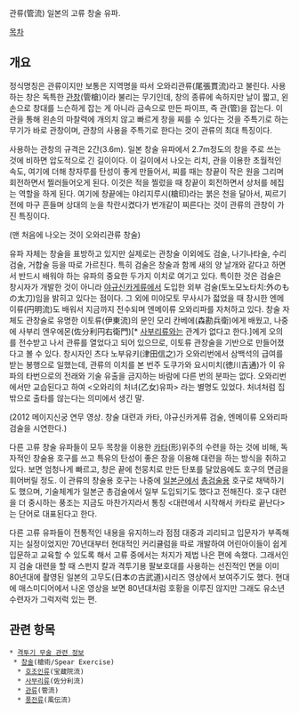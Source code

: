 관류(管流) 
일본의 고류 창술 유파.

[[목차]]

== 개요 ==

{{{#!html
<object width="425" height="349"><param name="movie" value="http://www.youtube.com/v/231wpvAzGVE?version=3&amp;hl=ko_KR"></param><param name="allowFullScreen" value="true"></param><param name="allowscriptaccess" value="always"></param><embed src="http://www.youtube.com/v/231wpvAzGVE?version=3&amp;hl=ko_KR" type="application/x-shockwave-flash" width="425" height="349" allowscriptaccess="always" allowfullscreen="true"></embed></object>
}}}

정식명칭은 관류이지만 보통은 지역명을 따서 오와리관류(尾張貫流)라고 불린다. 사용하는 창은 독특한 [[관창]](管槍)이라 불리는 무기인데, 창의 종류에 속하지만 날이 짧고, 왼손으로 창대를 느슨하게 잡는 게 아니라 금속으로 만든 파이프, 즉 관(管)을 잡는다. 이 관을 통해 왼손의 마찰력에 개의치 않고 빠르게 창을 찌를 수 있다는 것을 주특기로 하는 무기가 바로 관창이며, 관창의 사용을 주특기로 한다는 것이 관류의 최대 특징이다. 

사용하는 관창의 규격은 2간(3.6m). 일본 창술 유파에서 2.7m정도의 창을 주로 쓰는 것에 비하면 압도적으로 긴 길이이다. 이 길이에서 나오는 리치, 관을 이용한 초월적인 속도, 여기에 더해 창자루를 탄성이 좋게 만들어서, 찌를 때는 창끝이 작은 원을 그리며 회전하면서 찔러들어오게 된다. 이것은 적을 찔렀을 때 창끝이 회전하면서 상처를 헤집는 역할을 하게 된다. 여기에 창끝에는 야리지루시(槍印)라는 붉은 천을 달아서, 찌르기 전에 마구 흔들며 상대의 눈을 착란시켰다가 번개같이 찌른다는 것이 관류의 관창이 가진 특징이다. 

{{{#!html
<object width="640" height="390"><param name="movie" value="http://www.youtube.com/v/2vCaRMR99cc&hl=ko_KR&feature=player_embedded&version=3"></param><param name="allowFullScreen" value="true"></param><param name="allowScriptAccess" value="always"></param><embed src="http://www.youtube.com/v/2vCaRMR99cc&hl=ko_KR&feature=player_embedded&version=3" type="application/x-shockwave-flash" allowfullscreen="true" allowScriptAccess="always" width="640" height="390"></embed></object>
}}}
(맨 처음에 나오는 것이 오와리관류 창술)

유파 자체는 창술을 표방하고 있지만 실제로는 관창술 이외에도 검술, 나기나타술, 수리검술, 거합술 등을 따로 가르친다. 특히 검술은 창술과 함께 새의 양 날개와 같다고 하면서 반드시 배워야 하는 유파의 중요한 두가지 이치로 여기고 있다. 특이한 것은 검술은 창시자가 개발한 것이 아니라 [[야규신카게류]]에서 도입한 외부 검술(토노모노타치:外のもの太刀)임을 밝히고 있다는 점이다. 그 외에 미야모토 무사시가 젋었을 때 창시한 엔메이류(円明流)도 배워서 지금까지 전수되며 엔메이류 오와리파를 자처하고 있다. 창술 자체도 관창술로 유명한 이토류(伊東流)의 문인 모리 칸베에(森勘兵衛)에게 배웠고, 나중에 사부리 엔우에몬(佐分利円右衛門)[* [[사부리류]]와는 관계가 없다고 한다.]에게 오의를 전수받고 나서 관류를 열었다고 되어 있으므로, 이토류 관창술을 기반으로 만들어졌다고 볼 수 있다. 창시자인 츠다 노부유키(津田信之)가 오와리번에서 삼백석의 급여를 받는 봉행으로 일했는데, 관류의 이치를 본 번주 도쿠가와 요시미치(徳川吉通)가 이 유파의 타번으로의 전래와 기술 유출을 금지하는 바람에 다른 번의 분파는 없다. 오와리번에서만 교습된다고 하여 <오와리의 처녀(乙女)유파> 라는 별명도 있었다. 처녀처럼 집밖으로 출타를 않는다는 의미에서 생긴 말. 

{{{#!html
<iframe width="640" height="360" src="http://www.youtube.com/embed/tixyLO5jqW0?list=PLe0BCDqv35ij71lkI9EqF_kPtbHPx774G" frameborder="0" allowfullscreen></iframe>
}}}
(2012 메이지신궁 연무 영상. 창술 대련과 카타, 야규신카게류 검술, 엔메이류 오와리파 검술을 시연한다.)

다른 고류 창술 유파들이 모두 목창을 이용한 [[카타]](形)위주의 수련을 하는 것에 비해, 독자적인 창술용 호구를 쓰고 특유의 탄성이 좋은 창을 이용해 대련을 하는 방식을 취하고 있다. 보면 엄청나게 빠르고, 창은 끝에 천뭉치로 만든 탄포를 달았음에도 호구의 면금을 휘어버릴 정도. 이 관류의 창술용 호구는 나중에 [[일본군]]에서 [[총검술]]용 호구로 채택하기도 했으며, 기술체계가 일본군 총검술에서 일부 도입되기도 했다고 전해진다. 호구 대련을 더 중시하는 풍조는 지금도 마찬가지라서 통칭 <대련에서 시작해서 카타로 끝난다>는 단어로 대표된다고 한다.

다른 고류 유파들이 전통적인 내용을 유지하느라 점점 대중과 괴리되고 입문자가 부족해지는 실정이었지만 70년대부터 현대적인 커리큘럼을 따로 개발하여 어린아이들이 쉽게 입문하고 교육할 수 있도록 해서 고류 중에서는 처지가 제법 나은 편에 속했다. 그래서인지 검술 대련을 할 때 스펀지 칼과 격투기용 팔보호대를 사용하는 선진적인 면을 이미 80년대에 촬영된 일본의 고무도(日本の古武道)시리즈 영상에서 보여주기도 했다. 현대에 매스미디어에서 나온 영상을 보면 80년대처럼 호황을 이루진 않지만 그래도 유소년 수련자가 그럭저럭 있는 편. 

== 관련 항목 ==
 * [[격투기 무술 관련 정보]]
  * [[창술]](槍術/Spear Exercise)
   * [[호조인류]](宝蔵院流)
   * [[사부리류]](佐分利流)
   * [[관류]](管流)
   * [[풍전류]](風伝流) 

